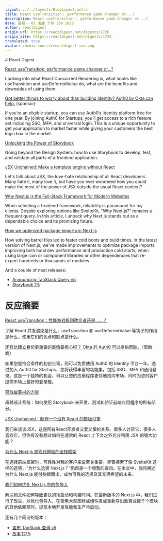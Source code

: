 ```yaml
---
layout: ../../layouts/BlogLayout.astro
title: React useTransition： performance game changer or...?
description: React useTransition： performance game changer or...?
date: 星期一 01 凌晨 十月 23o 2023
author: reactdigest
origin_url: https://reactdigest.net/digests/1726
origin_site: https://reactdigest.net/digests/1726
translated: true
avatar: /media-source/reactdigest-ico.png
---
```



<Reference client:only="react" title="React useTransition： performance game changer or...?" url="https://reactdigest.net/digests/1726" />

<Detail client:only="react">
	# React Digest

[React useTransition: performance game changer or…?](https://reactdigest.net/link/16486/a24eb3ef-556d-456e-a6a4-25de0a1cd63b/email)

Looking into what React Concurrent Rendering is, what hooks like useTransition and useDeferredValue do, what are the benefits and downsides of using them.

[Got better things to worry about than building Identity? Auth0 by Okta can help.](https://reactdigest.net/link/16487/a24eb3ef-556d-456e-a6a4-25de0a1cd63b/email) (sponsor)

If you’re an eligible startup, you can use Auth0’s Identity platform free for one year. By joining Auth0 for Startups, you’ll get access to a rich feature set including SSO, MFA, and universal login. This is a unique opportunity to get your application to market faster while giving your customers the best login box in the market.

[Unlocking the Power of Storybook](https://reactdigest.net/link/16488/a24eb3ef-556d-456e-a6a4-25de0a1cd63b/email)

Going beyond the Design System: how to use Storybook to develop, test, and validate all parts of a frontend application.

[JSX Unchained: Make a template engine without React](https://reactdigest.net/link/16489/a24eb3ef-556d-456e-a6a4-25de0a1cd63b/email)

Let's talk about JSX, the love-hate relationship of all React developers. Many hate it, many love it, but have you ever wondered how you could make the most of the power of JSX outside the usual React context?

[Why Next.js is the Full-Stack Framework for Modern Websites](https://reactdigest.net/link/16490/a24eb3ef-556d-456e-a6a4-25de0a1cd63b/email)

When selecting a frontend framework, reliability is paramount for my clients. Despite exploring options like SvelteKit, "Why Next.js?" remains a frequent query. In this article, I unpack why Next.js stands out as a dependable choice and its promising future.

[How we optimized package imports in Next.js](https://reactdigest.net/link/16491/a24eb3ef-556d-456e-a6a4-25de0a1cd63b/email)

How solving barrel files led to faster cold boots and build times. In the latest version of Next.js, we've made improvements to optimize package imports, improving both local dev performance and production cold starts, when using large icon or component libraries or other dependencies that re-export hundreds or thousands of modules.

And a couple of neat releases:

*   [Announcing TanStack Query v5](https://reactdigest.net/link/16492/a24eb3ef-556d-456e-a6a4-25de0a1cd63b/email)
*   [Storybook 7.5](https://reactdigest.net/link/16493/a24eb3ef-556d-456e-a6a4-25de0a1cd63b/email)


</Detail>

# 反应摘要

[React useTransition：性能游戏规则改变者还是……？](https://reactdigest.net/link/16486/a24eb3ef-556d-456e-a6a4-25de0a1cd63b/email)

了解 React 并发渲染是什么，useTransition 和 useDeferredValue 等钩子的作用是什么，使用它们的优点和缺点是什么。

[还有比建立身份更重要的事情要担心吗？ Okta 的 Auth0 可以提供帮助。](https://reactdigest.net/link/16487/a24eb3ef-556d-456e-a6a4-25de0a1cd63b/email)（赞助商）

如果您是符合条件的初创公司，则可以免费使用 Auth0 的 Identity 平台一年。通过加入 Auth0 for Startups，您将获得丰富的功能集，包括 SSO、MFA 和通用登录。这是一个独特的机会，可以让您的应用程序更快地推向市场，同时为您的客户提供市场上最好的登录框。

[释放故事书的力量](https://reactdigest.net/link/16488/a24eb3ef-556d-456e-a6a4-25de0a1cd63b/email)

超越设计系统：如何使用 Storybook 来开发、测试和验证前端应用程序的所有部分。

[JSX Unchained：制作一个没有 React 的模板引擎](https://reactdigest.net/link/16489/a24eb3ef-556d-456e-a6a4-25de0a1cd63b/email)

我们来谈谈JSX，这是所有React开发者又爱又恨的关系。很多人讨厌它，很多人喜欢它，但你有没有想过如何在通常的 React 上下文之外充分利用 JSX 的强大功能？

[为什么 Next.js 是现代网站的全栈框架](https://reactdigest.net/link/16490/a24eb3ef-556d-456e-a6a4-25de0a1cd63b/email)

在选择前端框架时，可靠性对我的客户来说至关重要。尽管探索了像 SvelteKit 这样的选项，“为什么选择 Next.js？”仍然是一个频繁的查询。在本文中，我将阐述为什么 Next.js 能够脱颖而出，成为可靠的选择及其充满希望的未来。

[我们如何优化 Next.js 中的包导入](https://reactdigest.net/link/16491/a24eb3ef-556d-456e-a6a4-25de0a1cd63b/email)

解决桶文件如何导致更快的冷启动和构建时间。在最新版本的 Next.js 中，我们进行了改进，以优化包导入，在使用大型图标或组件库或重新导出数百或数千个模块的其他依赖项时，提高本地开发性能和生产冷启动。

还有几个简洁的版本：

* [宣布 TanStack 查询 v5](https://reactdigest.net/link/16492/a24eb3ef-556d-456e-a6a4-25de0a1cd63b/email)
* [故事书7.5](https://reactdigest.net/link/16493/a24eb3ef-556d-456e-a6a4-25de0a1cd63b/email)


